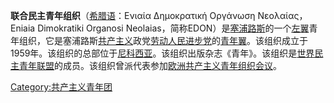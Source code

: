 {{expand|time=2015-10-12T05:40:49+00:00}}
{{unreferenced|time=2015-10-12T05:40:49+00:00}}
'''联合民主青年组织'''（[[希腊语|希腊语]]：Ενιαία Δημοκρατική Οργάνωση Νεολαίας，Eniaia Dimokratiki Organosi Neolaias，简称EDON）是[[塞浦路斯|塞浦路斯]]的一个[[左翼|左翼]]青年组织，它是塞浦路斯[[共产主义|共产主义]]政党[[劳动人民进步党|劳动人民进步党]]的[[青年翼|青年翼]]。该组织成立于1959年。该组织的总部位于[[尼科西亚|尼科西亚]]。该组织出版杂志《青年》。该组织是[[世界民主青年联盟|世界民主青年联盟]]的成员。该组织曾派代表参加[[欧洲共产主义青年组织会议|欧洲共产主义青年组织会议]]。

[[Category:共产主义青年团|Category:共产主义青年团]]
